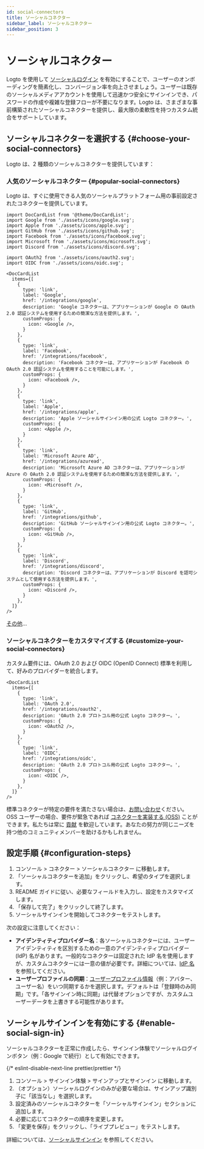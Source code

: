 ```yaml
---
id: social-connectors
title: ソーシャルコネクター
sidebar_label: ソーシャルコネクター
sidebar_position: 3
---
```


# ソーシャルコネクター

Logto を使用して [ソーシャルログイン](/end-user-flows/sign-up-and-sign-in/social-sign-in) を有効にすることで、ユーザーのオンボーディングを簡素化し、コンバージョン率を向上させましょう。ユーザーは既存のソーシャルメディアアカウントを使用して迅速かつ安全にサインインでき、パスワードの作成や複雑な登録フローが不要になります。Logto は、さまざまな事前構築されたソーシャルコネクターを提供し、最大限の柔軟性を持つカスタム統合をサポートしています。

## ソーシャルコネクターを選択する \{#choose-your-social-connectors}

Logto は、2 種類のソーシャルコネクターを提供しています：

### 人気のソーシャルコネクター \{#popular-social-connectors}

Logto は、すぐに使用できる人気のソーシャルプラットフォーム用の事前設定されたコネクターを提供しています。

```mdx-code-block
import DocCardList from '@theme/DocCardList';
import Google from './assets/icons/google.svg';
import Apple from './assets/icons/apple.svg';
import GitHub from './assets/icons/github.svg';
import Facebook from './assets/icons/facebook.svg';
import Microsoft from './assets/icons/microsoft.svg';
import Discord from './assets/icons/discord.svg';

import OAuth2 from './assets/icons/oauth2.svg';
import OIDC from './assets/icons/oidc.svg';

<DocCardList
  items={[
    {
      type: 'link',
      label: 'Google',
      href: '/integrations/google',
      description: 'Google コネクターは、アプリケーションが Google の OAuth 2.0 認証システムを使用するための簡潔な方法を提供します。',
      customProps: {
        icon: <Google />,
      }
    },
    {
      type: 'link',
      label: 'Facebook',
      href: '/integrations/facebook',
      description: 'Facebook コネクターは、アプリケーションが Facebook の OAuth 2.0 認証システムを使用することを可能にします。',
      customProps: {
        icon: <Facebook />,
      }
    },
    {
      type: 'link',
      label: 'Apple',
      href: '/integrations/apple',
      description: 'Apple ソーシャルサインイン用の公式 Logto コネクター。',
      customProps: {
        icon: <Apple />,
      }
    },
    {
      type: 'link',
      label: 'Microsoft Azure AD',
      href: '/integrations/azuread',
      description: 'Microsoft Azure AD コネクターは、アプリケーションが Azure の OAuth 2.0 認証システムを使用するための簡潔な方法を提供します。',
      customProps: {
        icon: <Microsoft />,
      }
    },
    {
      type: 'link',
      label: 'GitHub',
      href: '/integrations/github',
      description: 'GitHub ソーシャルサインイン用の公式 Logto コネクター。',
      customProps: {
        icon: <GitHub />,
      }
    },
    {
      type: 'link',
      label: 'Discord',
      href: '/integrations/discord',
      description: 'Discord コネクターは、アプリケーションが Discord を認可システムとして使用する方法を提供します。',
      customProps: {
        icon: <Discord />,
      }
    },
  ]}
/>
```

[その他](/integrations)...

### ソーシャルコネクターをカスタマイズする \{#customize-your-social-connectors}

カスタム要件には、OAuth 2.0 および OIDC (OpenID Connect) 標準を利用して、好みのプロバイダーを統合します。

```mdx-code-block
<DocCardList
  items={[
    {
      type: 'link',
      label: 'OAuth 2.0',
      href: '/integrations/oauth2',
      description: 'OAuth 2.0 プロトコル用の公式 Logto コネクター。',
      customProps: {
        icon: <OAuth2 />,
      }
    },
    {
      type: 'link',
      label: 'OIDC',
      href: '/integrations/oidc',
      description: 'OAuth 2.0 プロトコル用の公式 Logto コネクター。',
      customProps: {
        icon: <OIDC />,
      }
    },
  ]}
/>
```

標準コネクターが特定の要件を満たさない場合は、[お問い合わせ](https://logto.productlane.com/roadmap)ください。OSS ユーザーの場合、要件が緊急であれば [コネクターを実装する (OSS)](/logto-oss/develop-your-connector/implement-connectors#build-a-social-connector) ことができます。私たちは常に [貢献](/logto-oss/contribution) を歓迎しています。あなたの努力が同じニーズを持つ他のコミュニティメンバーを助けるかもしれません。

## 設定手順 \{#configuration-steps}

1. <CloudLink to="/connectors/social">コンソール > コネクター > ソーシャルコネクター</CloudLink> に移動します。
2. 「ソーシャルコネクターを追加」をクリックし、希望のタイプを選択します。
3. README ガイドに従い、必要なフィールドを入力し、設定をカスタマイズします。
4. 「保存して完了」をクリックして終了します。
5. ソーシャルサインインを開始してコネクターをテストします。

次の設定に注意してください：

- **アイデンティティプロバイダー名**：各ソーシャルコネクターには、ユーザーアイデンティティを区別するための一意のアイデンティティプロバイダー (IdP) 名があります。一般的なコネクターは固定された IdP 名を使用しますが、カスタムコネクターには一意の値が必要です。詳細については、[IdP 名](/connectors/connector-data-structure#target-identity-provider-name) を参照してください。
- **ユーザープロファイルの同期**：[ユーザープロファイル情報](/user-management/user-data#social-identities)（例：アバター、ユーザー名）をいつ同期するかを選択します。デフォルトは「登録時のみ同期」です。「各サインイン時に同期」は代替オプションですが、カスタムユーザーデータを上書きする可能性があります。

## ソーシャルサインインを有効にする \{#enable-social-sign-in}

ソーシャルコネクターを正常に作成したら、サインイン体験でソーシャルログインボタン（例：Google で続行）として有効にできます。

{/* eslint-disable-next-line prettier/prettier */}
1. <CloudLink to="/sign-in-experience/sign-up-and-sign-in">コンソール > サインイン体験 > サインアップとサインイン</CloudLink> に移動します。
2. （オプション）ソーシャルログインのみが必要な場合は、サインアップ識別子に「該当なし」を選択します。
3. 設定済みのソーシャルコネクターを「ソーシャルサインイン」セクションに追加します。
4. 必要に応じてコネクターの順序を変更します。
5. 「変更を保存」をクリックし、「ライブプレビュー」をテストします。

詳細については、[ソーシャルサインイン](/end-user-flows/sign-up-and-sign-in/social-sign-in) を参照してください。
